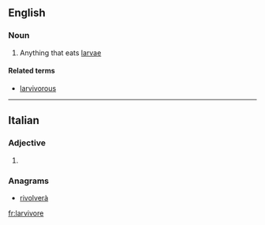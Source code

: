 ==English==

===Noun===
{{en-noun}}

# {{label|en|biology}} Anything that eats [[larva]]e

====Related terms====
* [[larvivorous]]

----

==Italian==

===Adjective===
{{head|it|adjective form}}

# {{feminine plural of|larvivoro|lang=it}}

===Anagrams===
* [[rivolverà#Italian|rivolverà]]

[[fr:larvivore]]